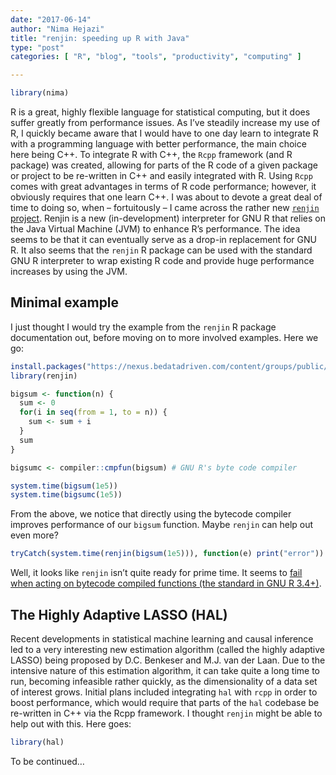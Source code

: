```yaml
---
date: "2017-06-14"
author: "Nima Hejazi"
title: "renjin: speeding up R with Java"
type: "post"
categories: [ "R", "blog", "tools", "productivity", "computing" ]

---
```


```r
library(nima)
```

R is a great, highly flexible language for statistical computing, but it does
suffer greatly from performance issues. As I've steadily increase my use of R, I
quickly became aware that I would have to one day learn to integrate R with a
programming language with better performance, the main choice here being C++. To
integrate R with C++, the `Rcpp` framework (and R package) was created, allowing
for parts of the R code of a given package or project to be re-written in C++
and easily integrated with R. Using `Rcpp` comes with great advantages in terms
of R code performance; however, it obviously requires that one learn C++. I was
about to devote a great deal of time to doing so, when -- fortuitously -- I came
across the rather new [`renjin` project](http://www.renjin.org/). Renjin is a
new (in-development) interpreter for GNU R that relies on the Java Virtual
Machine (JVM) to enhance R's performance. The idea seems to be that it can
eventually serve as a drop-in replacement for GNU R. It also seems that the
`renjin` R package can be used with the standard GNU R interpreter to wrap
existing R code and provide huge performance increases by using the JVM.

## Minimal example

I just thought I would try the example from the `renjin` R package documentation
out, before moving on to more involved examples. Here we go:

```r
install.packages("https://nexus.bedatadriven.com/content/groups/public/org/renjin/renjin-gnur-package/0.8.2424/renjin-gnur-package-0.8.2424.tar.gz")
library(renjin)
```

```r
bigsum <- function(n) {
  sum <- 0
  for(i in seq(from = 1, to = n)) {
    sum <- sum + i
  }
  sum
}

bigsumc <- compiler::cmpfun(bigsum) # GNU R's byte code compiler

system.time(bigsum(1e5))
system.time(bigsumc(1e5))
```

From the above, we notice that directly using the bytecode compiler improves
performance of our `bigsum` function. Maybe `renjin` can help out even more?

```r
tryCatch(system.time(renjin(bigsum(1e5))), function(e) print("error"))
```

Well, it looks like `renjin` isn't quite ready for prime time. It seems to [fail
when acting on bytecode compiled functions (the standard in GNU R
3.4+)](https://twitter.com/dselivanov_/status/874981607635124225).

## The Highly Adaptive LASSO (HAL)

Recent developments in statistical machine learning and causal inference led to
a very interesting new estimation algorithm (called the highly adaptive LASSO)
being proposed by D.C. Benkeser and M.J. van der Laan. Due to the intensive
nature of this estimation algorithm, it can take quite a long time to run,
becoming infeasible rather quickly, as the dimensionality of a data set of
interest grows. Initial plans included integrating `hal` with `rcpp` in order to
boost performance, which would require that parts of the `hal` codebase be
re-written in C++ via the Rcpp framework. I thought `renjin` might be able to
help out with this. Here goes:

```r
library(hal)
```

To be continued...
